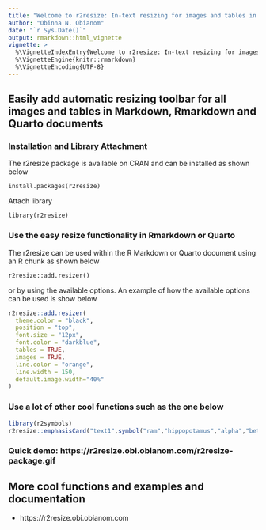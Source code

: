 ```yaml
---
title: "Welcome to r2resize: In-text resizing for images and tables in Markdown and Quarto documents"
author: "Obinna N. Obianom"
date: "`r Sys.Date()`"
output: rmarkdown::html_vignette
vignette: >
  %\VignetteIndexEntry{Welcome to r2resize: In-text resizing for images and tables in Markdown and Quarto documents}
  %\VignetteEngine{knitr::rmarkdown}
  %\VignetteEncoding{UTF-8}
---
```



## Easily add automatic resizing toolbar for all images and tables in Markdown, Rmarkdown and Quarto documents

### Installation and Library Attachment

The r2resize package is available on CRAN and can be installed as shown below

`install.packages(r2resize)`

Attach library 

`library(r2resize)`

### Use the easy resize functionality in Rmarkdown or Quarto

The r2resize can be used within the R Markdown or Quarto document using an R chunk as shown below


`r2resize::add.resizer()`

or by using the available options. An example of how the available options can be used is show below

```r
r2resize::add.resizer(
  theme.color = "black",
  position = "top",
  font.size = "12px",
  font.color = "darkblue",
  tables = TRUE,
  images = TRUE,
  line.color = "orange",
  line.width = 150,
  default.image.width="40%"
)
```

### Use a lot of other cool functions such as the one below

```r
library(r2symbols)
r2resize::emphasisCard("text1",symbol("ram","hippopotamus","alpha","beta",font.size=50), bg.color = "#f1f1f1")
```

### Quick demo: https://r2resize.obi.obianom.com/r2resize-package.gif


## More cool functions and examples and documentation

 + https://r2resize.obi.obianom.com
